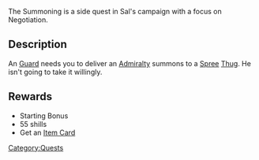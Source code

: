 The Summoning is a side quest in Sal's campaign with a focus on Negotiation.

== Description ==
An [[Guard]] needs you to deliver an [[Admiralty]] summons to a [[Spree]] [[Thug]]. He isn't going to take it willingly.

== Rewards ==

* Starting Bonus
* 55 shills
* Get an [[Items|Item Card]]

[[Category:Quests]]